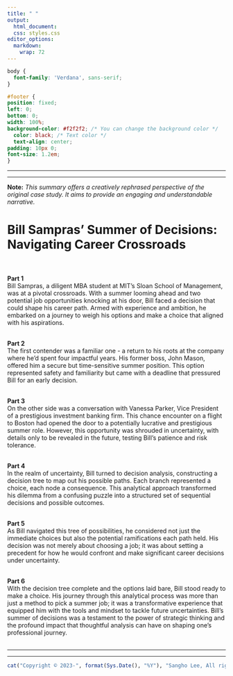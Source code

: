 ```yaml
---
title: " "
output:
  html_document:
  css: styles.css
editor_options: 
  markdown: 
    wrap: 72
---
```


```css
body {
  font-family: 'Verdana', sans-serif;
}

#footer {
position: fixed;
left: 0;
bottom: 0;
width: 100%;
background-color: #f2f2f2; /* You can change the background color */
  color: black; /* Text color */
  text-align: center;
padding: 10px 0;
font-size: 1.2em;
}

```

------------------------------------------------------------------------

------------------------------------------------------------------------

**Note:** *This summary offers a creatively rephrased perspective of the
original case study. It aims to provide an engaging and understandable
narrative.*

# **Bill Sampras' Summer of Decisions: Navigating Career Crossroads** <br><br>

**Part 1**<br>
Bill Sampras, a diligent MBA student at MIT's Sloan School of Management, was at a pivotal crossroads. With a summer looming ahead and two potential job opportunities knocking at his door, Bill faced a decision that could shape his career path. Armed with experience and ambition, he embarked on a journey to weigh his options and make a choice that aligned with his aspirations.<br><br>

**Part 2**<br>
The first contender was a familiar one - a return to his roots at the company where he'd spent four impactful years. His former boss, John Mason, offered him a secure but time-sensitive summer position. This option represented safety and familiarity but came with a deadline that pressured Bill for an early decision.<br><br>

**Part 3**<br>
On the other side was a conversation with Vanessa Parker, Vice President of a prestigious investment banking firm. This chance encounter on a flight to Boston had opened the door to a potentially lucrative and prestigious summer role. However, this opportunity was shrouded in uncertainty, with details only to be revealed in the future, testing Bill's patience and risk tolerance.<br><br>

**Part 4**<br>
In the realm of uncertainty, Bill turned to decision analysis, constructing a decision tree to map out his possible paths. Each branch represented a choice, each node a consequence. This analytical approach transformed his dilemma from a confusing puzzle into a structured set of sequential decisions and possible outcomes.<br><br>

**Part 5**<br>
As Bill navigated this tree of possibilities, he considered not just the immediate choices but also the potential ramifications each path held. His decision was not merely about choosing a job; it was about setting a precedent for how he would confront and make significant career decisions under uncertainty.<br><br>

**Part 6**<br>
With the decision tree complete and the options laid bare, Bill stood ready to make a choice. His journey through this analytical process was more than just a method to pick a summer job; it was a transformative experience that equipped him with the tools and mindset to tackle future uncertainties. Bill's summer of decisions was a testament to the power of strategic thinking and the profound impact that thoughtful analysis can have on shaping one's professional journey.<br><br>

------------------------------------------------------------------------

------------------------------------------------------------------------

::: {#footer}
```r
cat("Copyright © 2023-", format(Sys.Date(), "%Y"), "Sangho Lee, All rights reserved.")
```
:::
